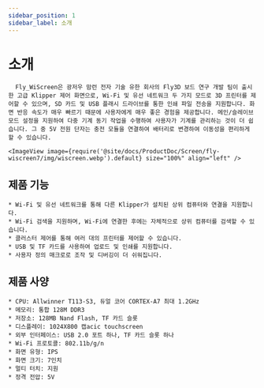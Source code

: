 ```yaml
---
sidebar_position: 1
sidebar_label: 소개
---
```


# 소개

      Fly_WiScreen은 광저우 맘런 전자 기술 유한 회사의 Fly3D 보드 연구 개발 팀이 출시한 고급 Klipper 제어 화면으로, Wi-Fi 및 유선 네트워크 두 가지 모드로 3D 프린터를 제어할 수 있으며, SD 카드 및 USB 플래시 드라이브를 통한 인쇄 파일 전송을 지원합니다. 화면 반응 속도가 매우 빠르기 때문에 사용자에게 매우 좋은 경험을 제공합니다. 메인/슬레이브 모드 설정을 지원하여 다중 기계 동기 작업을 수행하여 사용자가 기계를 관리하는 것이 더 쉽습니다. 그 중 5V 전원 단자는 충전 모듈을 연결하여 배터리로 변경하여 이동성을 편리하게 할 수 있습니다.

    <ImageView image={require('@site/docs/ProductDoc/Screen/fly-wiscreen7/img/wiscreen.webp').default} size="100%" align="left" />

## 제품 기능

    * Wi-Fi 및 유선 네트워크를 통해 다른 Klipper가 설치된 상위 컴퓨터와 연결을 지원합니다.
    * Wi-Fi 검색을 지원하며, Wi-Fi에 연결한 후에는 자체적으로 상위 컴퓨터를 검색할 수 있습니다.
    * 클러스터 제어를 통해 여러 대의 프린터를 제어할 수 있습니다.
    * USB 및 TF 카드를 사용하여 업로드 및 인쇄를 지원합니다.
    * 사용자 정의 매크로로 조작 및 디버깅이 더 쉬워집니다.

## 제품 사양

    * CPU: Allwinner T113-S3, 듀얼 코어 CORTEX-A7 최대 1.2GHz
    * 메모리: 통합 128M DDR3
    * 저장소: 128MB Nand Flash, TF 카드 슬롯
    * 디스플레이: 1024X800 캡acic touchscreen
    * 외부 인터페이스: USB 2.0 포트 하나, TF 카드 슬롯 하나
    * Wi-Fi 프로토콜: 802.11b/g/n
    * 화면 유형: IPS
    * 화면 크기: 7인치
    * 멀티 터치: 지원
    * 정격 전압: 5V
